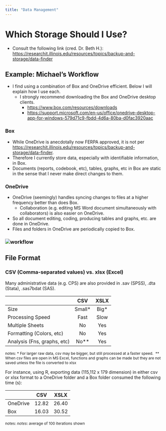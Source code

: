 ---
title: "Data Management"
---

# Which Storage Should I Use?

-   Consult the following link (cred. Dr. Beth H.):\
    <https://researchit.illinois.edu/resources/topics/backup-and-storage/data-finder>

## Example: Michael's Workflow

-   I find using a combination of Box and OneDrive efficient. Below I will explain how I use each.
    -   I strongly recommend downloading the Box and OneDrive desktop clients.
        -   <https://www.box.com/resources/downloads>
        -   <https://support.microsoft.com/en-us/office/onedrive-desktop-app-for-windows-579d71c9-fbdd-4d6a-80ba-d0fac3920aac>

### Box

-   While OneDrive is anecdotally now FERPA approved, it is not per <https://researchit.illinois.edu/resources/topics/backup-and-storage/data-finder>.
-   Therefore I currently store data, especially with identifiable information, in Box.
-   Documents (reports, codebook, etc), tables, graphs, etc in Box are static in the sense that I never make direct changes to them.

### OneDrive

-   OneDrive (seemingly) handles syncing changes to files at a higher frequency better than does Box.
    -   Collaboration (e.g. editing MS Word document simultaneously with collaborators) is also easier on OneDrive.
-   So all document editing, coding, producing tables and graphs, etc. are done in OneDrive.
-   Files and folders in OneDrive are periodically copied to Box.

### ![workflow](pictures/workflow.png)

## File Format

### CSV (Comma-separated values) vs. xlsx (Excel)

Many administrative data (e.g. CPS) are also provided in .sav (SPSS), .dta (Stata), .sas7bdat (SAS).

|                             |   CSV   | XSLX  |
|-----------------------------|:-------:|:-----:|
| Size                        | Small\* | Big\* |
| Processing Speed            |  Fast   | Slow  |
| Multiple Sheets             |   No    |  Yes  |
| Formatting (Colors, etc)    |   No    |  Yes  |
| Analysis (Fns, graphs, etc) | No\*\*  |  Yes  |

::: {style="font-size: 12px;"}
notes: \* For larger raw data, csv may be bigger, but still processed at a faster speed.  \*\* When csv files are open in MS Excel, functions and graphs can be made but they are not saved unless the file is converted to xlsx
:::

For instance, using R, exporting data (115,112 x 179 dimension) in either csv or xlsx format to a OneDrive folder and a Box folder consumed the following time (s):

|          |  CSV  | XSLX  |
|----------|:-----:|:-----:|
| OneDrive | 12.82 | 26.40 |
| Box      | 16.03 | 30.52 |

::: {style="font-size: 12px;"}
notes: *notes*: average of 100 iterations shown
:::
